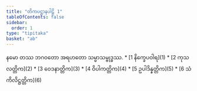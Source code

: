 ```yaml
---
title: "တိကပဋ္ဌာနပါဠိ 1"
tableOfContents: false
sidebar:
  order: 1
type: "tipitaka"
basket: "ab"
---
```


<Paragraph number="1" type="center">
နမော တဿ ဘဂဝတော အရဟတော သမ္မာသမ္ဗုဒ္ဓဿ.

</Paragraph>

<TableOfContents>
* [1 နိက္ခေပဝါရ](1)
* [2 ကုသလတ္တိက](2)
* [3 ဝေဒနာတ္တိက](3)
* [4 ဝိပါကတ္တိက](4)
* [5 ဥပါဒိန္နတ္တိက](5)
* [6 သံကိလိဋ္ဌတ္တိက](6)
</TableOfContents>